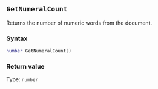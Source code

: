 ::: {.minipage data-latex="{\textwidth}"}
## `GetNumeralCount`

Returns the number of numeric words from the document.

### Syntax {-}

``` .lua
number GetNumeralCount()
```

### Return value {-}

Type: `number`
:::
